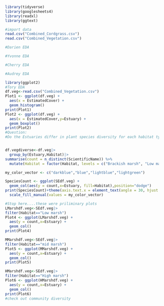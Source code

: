 ```r
library(tidyverse)
library(googlesheets4)
library(readxl)
library(ggtext)
```

```r
#import data
read.csv("Combined_Cordgrass.csv")
read.csv("Combined_Vegetation.csv")
```

```r
#Darien EDA
```

```r
#Yvonne EDA
```

```r
#Cherry EDA
```

```r
#Audrey EDA
```

```r
library(ggplot2)
#Tory EDA
df.veg<-read.csv("Combined_Vegetation.csv")
Plot1 <- ggplot(df.veg) + 
  aes(x = EstimatedCover) + 
  geom_histogram()
print(Plot1)
Plot2 <- ggplot(df.veg) + 
  aes(x = EstimatedCover,y=Estuary) + 
  geom_boxplot()
print(Plot2)
#Question:
#Do the Estuaries differ in plant species diversity for each habitat type?


df.vegdiverse<-df.veg|>
  group_by(Estuary,Habitat)|>
summarise(count = n_distinct(ScientificName)) %>% 
  mutate(Habitat = factor(Habitat, levels = c("Brackish marsh", "Low marsh", "Mid marsh", "High marsh")))

my_color_vector <- c("darkblue","blue","lightblue","lightgreen")

SpeciesCount <- ggplot(SEdf.veg) + 
  geom_col(aes(y = count,x=Estuary, fill=Habitat),position="dodge")
print(SpeciesCount)+theme(axis.text.x = element_text(angle = 30, hjust = 0.5, vjust = 0.5)) + 
  scale_fill_manual(values = my_color_vector)

#Stop here....these were priliminary plots
LMarshdf.veg<-SEdf.veg|>
filter(Habitat=="Low marsh")
Plot4 <- ggplot(LMarshdf.veg) + 
  aes(y = count,x=Estuary) + 
  geom_col()
print(Plot4)

MMarshdf.veg<-SEdf.veg|>
filter(Habitat=="mid marsh")
Plot5 <- ggplot(MMarshdf.veg) + 
  aes(y = count,x=Estuary) + 
  geom_col()
print(Plot5)

HMarshdf.veg<-SEdf.veg|>
filter(Habitat=="High marsh")
Plot6 <- ggplot(HMarshdf.veg) + 
  aes(y = count,x=Estuary) + 
  geom_col()
print(Plot6)
#check out community diversity
```
